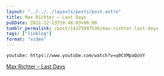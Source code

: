 ```yaml
---
layout: "../../../layouts/posts/post.astro"
title: Max Richter – Last Days
pubDate: 2011-12-13T19:48:03+00:00
tumblr_permalink: /post/14175997536/max-richter-last-days
tags: ["linklog"]
format: "video"
---
```


`youtube: https://www.youtube.com/watch?v=q0CVMpaQoVY`

[Max Richter &#8211; Last Days][1]

[1]: https://www.youtube.com/watch?v=q0CVMpaQoVY
